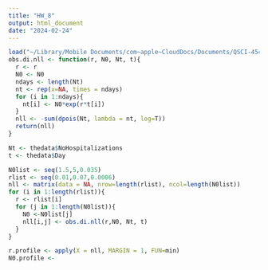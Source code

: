 ```yaml
---
title: "HW_8"
output: html_document
date: "2024-02-24"
---
```

```r
load("~/Library/Mobile Documents/com~apple~CloudDocs/Documents/QSCI-454/flu.rda")
obs.di.nll <- function(r, N0, Nt, t){
  r <- r
  N0 <- N0
  ndays <- length(Nt)
  nt <- rep(x=NA, times = ndays)
  for (i in 1:ndays){
    nt[i] <- N0*exp(r*t[i])
  }
  nll <- -sum(dpois(Nt, lambda = nt, log=T))
  return(nll)
}
```



```r
Nt <- thedata$NoHospitalizations
t <- thedata$Day

N0list <- seq(1.5,5,0.035)
rlist <- seq(0.01,0.07,0.0006)
nll <- matrix(data = NA, nrow=length(rlist), ncol=length(N0list))
for (i in 1:length(rlist)){
  r <- rlist[i]
  for (j in 1:length(N0list)){
    N0 <-N0list[j]
    nll[i,j] <- obs.di.nll(r,N0, Nt, t)
  }
}

r.profile <- apply(X = nll, MARGIN = 1, FUN=min)
N0.profile <- 
```

